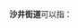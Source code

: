 '''沙井街道'''可以指：
{{PRC admin/disambig|36/01/02/050/000|44/03/06/005/000|45/01/05/003/000}}
{{disambig|cat=四字乡级行政区划消歧义}}
